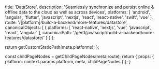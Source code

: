 
  title: 'DataStore',
  description: 'Seamlessly synchronize and persist online & offline data to the cloud as well as across devices',
  platforms: [
    'android',
    'angular',
    'flutter',
    'javascript',
    'nextjs',
    'react',
    'react-native',
    'swift',
    'vue'
  ],
  route: '/[platform]/build-a-backend/more-features/datastore',
  canonicalObjects: [
    {
      platforms: [
        'react-native',
        'nextjs',
        'vue',
        'javascript',
        'react',
        'angular'
      ],
      canonicalPath: '/gen1/javascript/build-a-backend/more-features/datastore/'
    }
  ]
};

  return getCustomStaticPath(meta.platforms);
};

  const childPageNodes = getChildPageNodes(meta.route);
  return {
    props: {
      platform: context.params.platform,
      meta,
      childPageNodes
    }
  };
}

<Overview childPageNodes={props.childPageNodes} />
